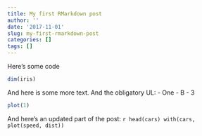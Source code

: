```yaml
---
title: My first RMarkdown post
author: ''
date: '2017-11-01'
slug: my-first-rmarkdown-post
categories: []
tags: []
---
```


Here’s some code

```r
dim(iris)
```

And here is some more text. And the obligatory UL:
- One
- B
- 3
 
 ```r
 plot(1)
 ```
 
 And here's an updated part of the post:
 ```r
head(cars)
with(cars, plot(speed, dist))
```